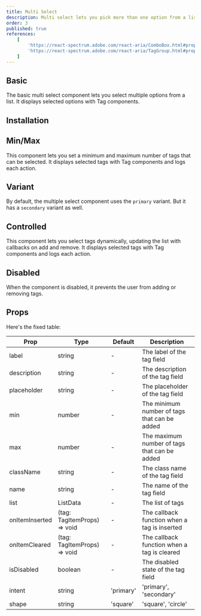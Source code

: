 ```yaml
---
title: Multi Select
description: Multi select lets you pick more than one option from a list. It's like checking off items on your to-do list just click, click, click, and you're good to go!
order: 3
published: true
references:
    [
        'https://react-spectrum.adobe.com/react-aria/ComboBox.html#props',
        'https://react-spectrum.adobe.com/react-aria/TagGroup.html#props'
    ]
---
```


## Basic

The basic multi select component lets you select multiple options from a list. It displays selected options with Tag components.

<Demo component='pickers/multiple-select/multiple-select-demo' />

## Installation

<Install component='multiple-select' />

## Min/Max

This component lets you set a minimum and maximum number of tags that can be selected. It displays selected tags with Tag components and logs each action.

<Demo component='pickers/multiple-select/multiple-select-min-max-demo' />

## Variant

By default, the multiple select component uses the `primary` variant. But it has a `secondary` variant as well.

<Demo component='pickers/multiple-select/multiple-select-variant-demo' />

## Controlled

This component lets you select tags dynamically, updating the list with callbacks on add and remove. It displays selected tags with Tag components and logs each action.

<Demo component='pickers/multiple-select/multiple-select-controlled-demo' />

## Disabled

When the component is disabled, it prevents the user from adding or removing tags.

<Demo component='pickers/multiple-select/multiple-select-disabled-demo' />

## Props

Here's the fixed table:

| Prop           | Type                        | Default   | Description                                  |
| -------------- | --------------------------- | --------- | -------------------------------------------- |
| label          | string                      | -         | The label of the tag field                   |
| description    | string                      | -         | The description of the tag field             |
| placeholder    | string                      | -         | The placeholder of the tag field             |
| min            | number                      | -         | The minimum number of tags that can be added |
| max            | number                      | -         | The maximum number of tags that can be added |
| className      | string                      | -         | The class name of the tag field              |
| name           | string                      | -         | The name of the tag field                    |
| list           | ListData                    | -         | The list of tags                             |
| onItemInserted | (tag: TagItemProps) => void | -         | The callback function when a tag is inserted |
| onItemCleared  | (tag: TagItemProps) => void | -         | The callback function when a tag is cleared  |
| isDisabled     | boolean                     | -         | The disabled state of the tag field          |
| intent         | string                      | 'primary' | 'primary', 'secondary'                       |
| shape          | string                      | 'square'  | 'square', 'circle'                           |
